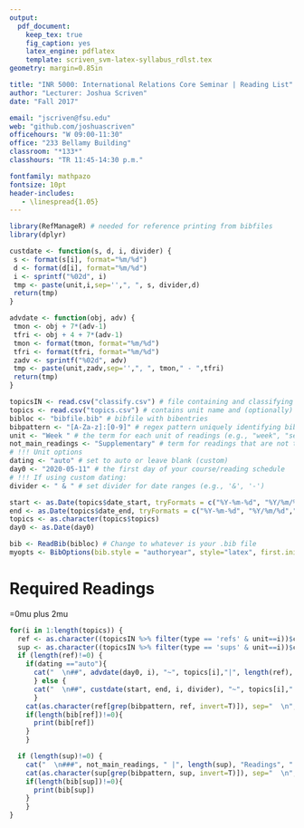```yaml
---
output:
  pdf_document:
    keep_tex: true
    fig_caption: yes
    latex_engine: pdflatex
    template: scriven_svm-latex-syllabus_rdlst.tex
geometry: margin=0.85in

title: "INR 5000: International Relations Core Seminar | Reading List"
author: "Lecturer: Joshua Scriven"
date: "Fall 2017"

email: "jscriven@fsu.edu"
web: "github.com/joshuascriven"
officehours: "W 09:00-11:30"
office: "233 Bellamy Building"
classroom: "*133*"
classhours: "TR 11:45-14:30 p.m." 

fontfamily: mathpazo
fontsize: 10pt
header-includes:
   - \linespread{1.05}
---
```


```r
library(RefManageR) # needed for reference printing from bibfiles
library(dplyr)
```

```r
custdate <- function(s, d, i, divider) {
 s <- format(s[i], format="%m/%d")
 d <- format(d[i], format="%m/%d")
 i <- sprintf("%02d", i)
 tmp <- paste(unit,i,sep='',", ", s, divider,d)
 return(tmp)
}

advdate <- function(obj, adv) {
 tmon <- obj + 7*(adv-1)
 tfri <- obj + 4 + 7*(adv-1)
 tmon <- format(tmon, format="%m/%d")
 tfri <- format(tfri, format="%m/%d")
 zadv <- sprintf("%02d", adv)
 tmp <- paste(unit,zadv,sep='',", ", tmon," - ",tfri)
 return(tmp)
}
```

```r
topicsIN <- read.csv("classify.csv") # file containing and classifying your readings
topics <- read.csv("topics.csv") # contains unit name and (optionally) the start and end date
bibloc <- "bibfile.bib" # bibfile with bibentries
bibpattern <- "[A-Za-z]:[0-9]" # regex pattern uniquely identifying bib entries in topicsIN
unit <- "Week " # the term for each unit of readings (e.g., "week", "section", "module")
not_main_readings <- "Supplementary" # term for readings that are not the main readings (e.g., "Suggested", "Supplemental", "Other")
# !!! Unit options
dating <- "auto" # set to auto or leave blank (custom)
day0 <- "2020-05-11" # the first day of your course/reading schedule
# !!! If using custom dating:
divider <- " & " # set divider for date ranges (e.g., '&', '-')

```

```r
start <- as.Date(topics$date_start, tryFormats = c("%Y-%m-%d", "%Y/%m/%d","%d-%b")) # verify correct date pattern  
end <- as.Date(topics$date_end, tryFormats = c("%Y-%m-%d", "%Y/%m/%d","%d-%b")) # verify correct date pattern
topics <- as.character(topics$topics)
day0 <- as.Date(day0)
```

```r
bib <- ReadBib(bibloc) # Change to whatever is your .bib file
myopts <- BibOptions(bib.style = "authoryear", style="latex", first.inits=F, max.names = 20, no.print.fields = c("doi"), sorting = "nyt")
```

<!-- The remainder of the code will compile & print unit reading lists -->

# Required Readings

\Urlmuskip=0mu plus 2mu

```r
for(i in 1:length(topics)) {
  ref <- as.character((topicsIN %>% filter(type == 'refs' & unit==i))$cite)
  sup <- as.character((topicsIN %>% filter(type == 'sups' & unit==i))$cite)
  if (length(ref)!=0) {
    if(dating =="auto"){
      cat("  \n##", advdate(day0, i), "~", topics[i],"|", length(ref), "Readings", "  \n")
      } else {
      cat("  \n##", custdate(start, end, i, divider), "~", topics[i],"|", length(ref), "Readings", "  \n")
      }
    cat(as.character(ref[grep(bibpattern, ref, invert=T)]), sep="  \n", "  \n")
    if(length(bib[ref])!=0){
      print(bib[ref])
    }
    }

  if (length(sup)!=0) {
    cat("  \n###", not_main_readings, " |", length(sup), "Readings", "  \n")
    cat(as.character(sup[grep(bibpattern, sup, invert=T)]), sep="  \n", "  \n")
    if(length(bib[sup])!=0){
      print(bib[sup])
    }
    }
}
```